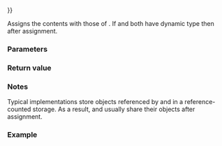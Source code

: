 {{cpp/filesystem/filesystem_error/title|operator{{=}}}}
{{cpp/filesystem/filesystem_error/navbar}}
{{dcl begin}}
{{dcl|since=c++17|1=
filesystem_error&amp; operator=( const filesystem_error&amp; other ) noexcept;
}}
{{dcl end}}

Assigns the contents with those of {{c|other}}. If {{c|*this}} and {{c|other}} both have dynamic type {{tt|std::filesystem::filesystem_error}} then {{c|1=std::strcmp(what(), other.what()) == 0}} after assignment.

===Parameters===
{{par begin}}
{{par|other|another {{tt|filesystem_error}} object to assign with}}
{{par end}}

===Return value===
{{c|*this}}

===Notes===
Typical implementations store {{tt|path}} objects referenced by {{lc|path1()}} and {{lc|path2()}} in a reference-counted storage. As a result, {{c|*this}} and {{c|other}} usually share their {{tt|path}} objects after assignment.

===Example===
{{example}}

{{langlinks|es|ja|ru|zh}}